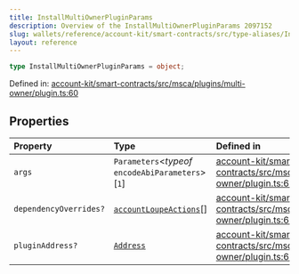 ```yaml
---
title: InstallMultiOwnerPluginParams
description: Overview of the InstallMultiOwnerPluginParams 2097152
slug: wallets/reference/account-kit/smart-contracts/src/type-aliases/InstallMultiOwnerPluginParams
layout: reference
---
```


```ts
type InstallMultiOwnerPluginParams = object;
```

Defined in: [account-kit/smart-contracts/src/msca/plugins/multi-owner/plugin.ts:60](https://github.com/alchemyplatform/aa-sdk/blob/923a52171f7246172caf350853843e6680197da9/account-kit/smart-contracts/src/msca/plugins/multi-owner/plugin.ts#L60)

## Properties

| Property                                              | Type                                                                            | Defined in                                                                                                                                                                                                                              |
| :---------------------------------------------------- | :------------------------------------------------------------------------------ | :-------------------------------------------------------------------------------------------------------------------------------------------------------------------------------------------------------------------------------------- |
| <a id="args" /> `args`                                | `Parameters`\<_typeof_ `encodeAbiParameters`>\[`1`]                             | [account-kit/smart-contracts/src/msca/plugins/multi-owner/plugin.ts:61](https://github.com/alchemyplatform/aa-sdk/blob/923a52171f7246172caf350853843e6680197da9/account-kit/smart-contracts/src/msca/plugins/multi-owner/plugin.ts#L61) |
| <a id="dependencyoverrides" /> `dependencyOverrides?` | [`accountLoupeActions`](../../../core/src/variables/accountLoupeActions.mdx)\[] | [account-kit/smart-contracts/src/msca/plugins/multi-owner/plugin.ts:63](https://github.com/alchemyplatform/aa-sdk/blob/923a52171f7246172caf350853843e6680197da9/account-kit/smart-contracts/src/msca/plugins/multi-owner/plugin.ts#L63) |
| <a id="pluginaddress" /> `pluginAddress?`             | [`Address`](../../../../aa-sdk/core/src/type-aliases/Address.mdx)               | [account-kit/smart-contracts/src/msca/plugins/multi-owner/plugin.ts:62](https://github.com/alchemyplatform/aa-sdk/blob/923a52171f7246172caf350853843e6680197da9/account-kit/smart-contracts/src/msca/plugins/multi-owner/plugin.ts#L62) |
